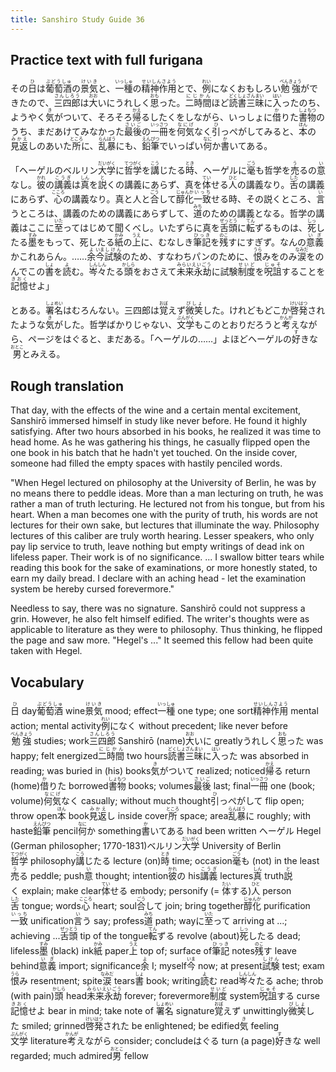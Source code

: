 ```yaml
---
title: Sanshiro Study Guide 36
---
```


## Practice text with full furigana

<p>
その<ruby><rb>日</rb><rt>ひ</rt></ruby>は<ruby><rb>葡萄酒</rb><rt>ぶどうしゅ</rt></ruby>の<ruby><rb>景気</rb><rt>けいき</rt></ruby>と、<ruby><rb>一種</rb><rt>いっしゅ</rt></ruby>の<ruby><rb>精神作用</rb><rt>せいしんさよう</rt></ruby>とで、<ruby><rb>例</rb><rt>れい</rt></ruby>になくおもしろい<ruby><rb>勉強</rb><rt>べんきょう</rt></ruby>ができたので、<ruby><rb>三四郎</rb><rt>さんしろう</rt></ruby>は<ruby><rb>大</rb><rt>おお</rt></ruby>いにうれしく<ruby><rb>思</rb><rt>おも</rt></ruby>った。<ruby><rb>二時間</rb><rt>にじかん</rt></ruby>ほど<ruby><rb>読書三昧</rb><rt>どくしょざんまい</rt></ruby>に<ruby><rb>入</rb><rt>はい</rt></ruby>ったのち、ようやく<ruby><rb>気</rb><rt>き</rt></ruby>がついて、そろそろ<ruby><rb>帰</rb><rt>かえ</rt></ruby>るしたくをしながら、いっしょに<ruby><rb>借</rb><rt>か</rt></ruby>りた<ruby><rb>書物</rb><rt>しょもつ</rt></ruby>のうち、まだあけてみなかった<ruby><rb>最後</rb><rt>さいご</rt></ruby>の<ruby><rb>一冊</rb><rt>いっさつ</rt></ruby>を<ruby><rb>何気</rb><rt>なにげ</rt></ruby>なく<ruby><rb>引</rb><rt>ひ</rt></ruby>っぺがしてみると、<ruby><rb>本</rb><rt>ほん</rt></ruby>の<ruby><rb>見返</rb><rt>みかえ</rt></ruby>しのあいた<ruby><rb>所</rb><rt>ところ</rt></ruby>に、<ruby><rb>乱暴</rb><rt>らんぼう</rt></ruby>にも、<ruby><rb>鉛筆</rb><rt>えんぴつ</rt></ruby>でいっぱい<ruby><rb>何</rb><rt>なに</rt></ruby>か<ruby><rb>書</rb><rt>か</rt></ruby>いてある。
</p>

<p>
「ヘーゲルのベルリン<ruby><rb>大学</rb><rt>だいがく</rt></ruby>に<ruby><rb>哲学</rb><rt>てつがく</rt></ruby>を<ruby><rb>講</rb><rt>こう</rt></ruby>じたる<ruby><rb>時</rb><rt>とき</rt></ruby>、ヘーゲルに<ruby><rb>毫</rb><rt>ごう</rt></ruby>も哲学を<ruby><rb>売</rb><rt>う</rt></ruby>るの<ruby><rb>意</rb><rt>い</rt></ruby>なし。<ruby><rb>彼</rb><rt>かれ</rt></ruby>の<ruby><rb>講義</rb><rt>こうぎ</rt></ruby>は<ruby><rb>真</rb><rt>しん</rt></ruby>を<ruby><rb>説</rb><rt>と</rt></ruby>くの講義にあらず、真を<ruby><rb>体</rb><rt>てい</rt></ruby>せる<ruby><rb>人</rb><rt>ひと</rt></ruby>の講義なり。<ruby><rb>舌</rb><rt>した</rt></ruby>の講義にあらず、<ruby><rb>心</rb><rt>こころ</rt></ruby>の講義なり。真と人と<ruby><rb>合</rb><rt>ごう</rt></ruby>して<ruby><rb>醇化</rb><rt>じゅんか</rt></ruby><ruby><rb>一致</rb><rt>いっち</rt></ruby>せる時、その説くところ、<ruby><rb>言</rb><rt>い</rt></ruby>うところは、講義のための講義にあらずして、<ruby><rb>道</rb><rt>みち</rt></ruby>のための講義となる。哲学の講義はここに<ruby><rb>至</rb><rt>いた</rt></ruby>ってはじめて聞くべし。いたずらに真を<ruby><rb>舌頭</rb><rt>ぜっとう</rt></ruby>に<ruby><rb>転</rb><rt>てん</rt></ruby>ずるものは、<ruby><rb>死</rb><rt>しっ</rt></ruby>したる<ruby><rb>墨</rb><rt>すみ</rt></ruby>をもって、死したる<ruby><rb>紙</rb><rt>かみ</rt></ruby>の<ruby><rb>上</rb><rt>うえ</rt></ruby>に、むなしき<ruby><rb>筆記</rb><rt>ひっき</rt></ruby>を<ruby><rb>残</rb><rt>のこ</rt></ruby>すにすぎず。なんの<ruby><rb>意義</rb><rt>いぎ</rt></ruby>かこれあらん。……<ruby><rb>余</rb><rt>よ</rt></ruby><ruby><rb>今</rb><rt>いま</rt></ruby><ruby><rb>試験</rb><rt>しけん</rt></ruby>のため、すなわちパンのために、<ruby><rb>恨</rb><rt>うら</rt></ruby>みをのみ<ruby><rb>涙</rb><rt>なみだ</rt></ruby>をのんでこの<ruby><rb>書</rb><rt>しょ</rt></ruby>を<ruby><rb>読</rb><rt>よ</rt></ruby>む。<ruby><rb>岑々</rb><rt>しんしん</rt></ruby>たる<ruby><rb>頭</rb><rt>かしら</rt></ruby>をおさえて<ruby><rb>未来永劫</rb><rt>みらいえいごう</rt></ruby>に試験<ruby><rb>制度</rb><rt>せいど</rt></ruby>を<ruby><rb>呪詛</rb><rt>じゅそ</rt></ruby>することを<ruby><rb>記憶</rb><rt>きおく</rt></ruby>せよ」
</p>

<p>
とある。<ruby><rb>署名</rb><rt>しょめい</rt></ruby>はむろんない。三四郎は<ruby><rb>覚</rb><rt>おぼ</rt></ruby>えず<ruby><rb>微笑</rb><rt>びしょ</rt></ruby>した。けれどもどこか<ruby><rb>啓発</rb><rt>けいはつ</rt></ruby>されたような<ruby><rb>気</rb><rt>き</rt></ruby>がした。哲学ばかりじゃない、<ruby><rb>文学</rb><rt>ぶんがく</rt></ruby>もこのとおりだろうと<ruby><rb>考</rb><rt>かんが</rt></ruby>えながら、ページをはぐると、まだある。「ヘーゲルの……」よほどヘーゲルの<ruby><rb>好</rb><rt>す</rt></ruby>きな<ruby><rb>男</rb><rt>おとこ</rt></ruby>とみえる。
</p>


## Rough translation

That day, with the effects of the wine and a certain mental excitement, Sanshirō immersed himself in study like never before. He found it highly satisfying. After two hours absorbed in his books, he realized it was time to head home. As he was gathering his things, he casually flipped open the one book in his batch that he hadn't yet touched. On the inside cover, someone had filled the empty spaces with hastily penciled words. 

"When Hegel lectured on philosophy at the University of Berlin, he was by no means there to peddle ideas. More than a man lecturing on truth, he was rather a man of truth lecturing. He lectured not from his tongue, but from his heart. When a man becomes one with the purity of truth, his words are not lectures for their own sake, but lectures that illuminate the way. Philosophy lectures of this caliber are truly worth hearing. Lesser speakers, who only pay lip service to truth, leave nothing but empty writings of dead ink on lifeless paper. Their work is of no significance. ... I swallow bitter tears while reading this book for the sake of examinations, or more honestly stated, to earn my daily bread. I declare with an aching head - let the examination system be hereby cursed forevermore."

Needless to say, there was no signature. Sanshirō could not suppress a grin. However, he also felt himself edified. The writer's thoughts were as applicable to literature as they were to philosophy. Thus thinking, he flipped the page and saw more. "Hegel's ..." It seemed this fellow had been quite taken with Hegel.            


## Vocabulary

<p>
<span class="vocabstudy"><ruby><rb>日</rb><rt>ひ</rt></ruby>&nbsp;day</span><span class="vocabstudy"><ruby><rb>葡萄酒</rb><rt>ぶどうしゅ</rt></ruby>&nbsp;wine</span><span class="vocabstudy"><ruby><rb>景気</rb><rt>けいき</rt></ruby>&nbsp;mood; effect</span><span class="vocabstudy"><ruby><rb>一種</rb><rt>いっしゅ</rt></ruby>&nbsp;one type; one sort</span><span class="vocabstudy"><ruby><rb>精神作用</rb><rt>せいしんさよう</rt></ruby>&nbsp;mental action; mental activity</span><span class="vocabstudy"><ruby><rb>例</rb><rt>れい</rt></ruby>になく&nbsp;without precedent; like never before</span><span class="vocabstudy"><ruby><rb>勉強</rb><rt>べんきょう</rt></ruby>&nbsp;studies; work</span><span class="vocabstudy"><ruby><rb>三四郎</rb><rt>さんしろう</rt></ruby>&nbsp;Sanshirō (name)</span><span class="vocabstudy"><ruby><rb>大</rb><rt>おお</rt></ruby>いに&nbsp;greatly</span><span class="vocabstudy">うれしく<ruby><rb>思</rb><rt>おも</rt></ruby>った&nbsp;was happy; felt energized</span><span class="vocabstudy"><ruby><rb>二時間</rb><rt>にじかん</rt></ruby>&nbsp;two hours</span><span class="vocabstudy"><ruby><rb>読書三昧</rb><rt>どくしょざんまい</rt></ruby>に<ruby><rb>入</rb><rt>はい</rt></ruby>った&nbsp;was absorbed in reading; was buried in (his) books</span><span class="vocabstudy"><ruby><rb>気</rb><rt>き</rt></ruby>がついて&nbsp;realized; noticed</span><span class="vocabstudy"><ruby><rb>帰</rb><rt>かえ</rt></ruby>る&nbsp;return (home)</span><span class="vocabstudy"><ruby><rb>借</rb><rt>か</rt></ruby>りた&nbsp;borrowed</span><span class="vocabstudy"><ruby><rb>書物</rb><rt>しょもつ</rt></ruby>&nbsp;books; volumes</span><span class="vocabstudy"><ruby><rb>最後</rb><rt>さいご</rt></ruby>&nbsp;last; final</span><span class="vocabstudy"><ruby><rb>一冊</rb><rt>いっさつ</rt></ruby>&nbsp;one (book; volume)</span><span class="vocabstudy"><ruby><rb>何気</rb><rt>なにげ</rt></ruby>なく&nbsp;casually; without much thought</span><span class="vocabstudy"><ruby><rb>引</rb><rt>ひ</rt></ruby>っぺがして&nbsp;flip open; throw open</span><span class="vocabstudy"><ruby><rb>本</rb><rt>ほん</rt></ruby>&nbsp;book</span><span class="vocabstudy"><ruby><rb>見返</rb><rt>みかえ</rt></ruby>し&nbsp;inside cover</span><span class="vocabstudy"><ruby><rb>所</rb><rt>ところ</rt></ruby>&nbsp;space; area</span><span class="vocabstudy"><ruby><rb>乱暴</rb><rt>らんぼう</rt></ruby>に&nbsp;roughly; with haste</span><span class="vocabstudy"><ruby><rb>鉛筆</rb><rt>えんぴつ</rt></ruby>&nbsp;pencil</span><span class="vocabstudy"><ruby><rb>何</rb><rt>なに</rt></ruby>か&nbsp;something</span><span class="vocabstudy"><ruby><rb>書</rb><rt>か</rt></ruby>いてある&nbsp;had been written</span>
<span class="vocabstudy">ヘーゲル&nbsp;Hegel (German philosopher; 1770-1831)</span><span class="vocabstudy">ベルリン<ruby><rb>大学</rb><rt>だいがく</rt></ruby>&nbsp;University of Berlin</span><span class="vocabstudy"><ruby><rb>哲学</rb><rt>てつがく</rt></ruby>&nbsp;philosophy</span><span class="vocabstudy"><ruby><rb>講</rb><rt>こう</rt></ruby>じたる&nbsp;lecture (on)</span><span class="vocabstudy"><ruby><rb>時</rb><rt>とき</rt></ruby>&nbsp;time; occasion</span><span class="vocabstudy"><ruby><rb>毫</rb><rt>ごう</rt></ruby>も&nbsp;(not) in the least</span><span class="vocabstudy"><ruby><rb>売</rb><rt>う</rt></ruby>る&nbsp;peddle; push</span><span class="vocabstudy"><ruby><rb>意</rb><rt>い</rt></ruby>&nbsp;thought; intention</span><span class="vocabstudy"><ruby><rb>彼</rb><rt>かれ</rt></ruby>の&nbsp;his</span><span class="vocabstudy"><ruby><rb>講義</rb><rt>こうぎ</rt></ruby>&nbsp;lectures</span><span class="vocabstudy"><ruby><rb>真</rb><rt>しん</rt></ruby>&nbsp;truth</span><span class="vocabstudy"><ruby><rb>説</rb><rt>と</rt></ruby>く&nbsp;explain; make clear</span><span class="vocabstudy"><ruby><rb>体</rb><rt>てい</rt></ruby>せる&nbsp;embody; personify (= <ruby><rb>体</rb><rt>たい</rt></ruby>する)</span><span class="vocabstudy"><ruby><rb>人</rb><rt>ひと</rt></ruby>&nbsp;person</span><span class="vocabstudy"><ruby><rb>舌</rb><rt>した</rt></ruby>&nbsp;tongue; words</span><span class="vocabstudy"><ruby><rb>心</rb><rt>こころ</rt></ruby>&nbsp;heart; soul</span><span class="vocabstudy"><ruby><rb>合</rb><rt>ごう</rt></ruby>して&nbsp;join; bring together</span><span class="vocabstudy"><ruby><rb>醇化</rb><rt>じゅんか</rt></ruby>&nbsp;purification</span><span class="vocabstudy"><ruby><rb>一致</rb><rt>いっち</rt></ruby>&nbsp;unification</span><span class="vocabstudy"><ruby><rb>言</rb><rt>い</rt></ruby>う&nbsp;say; profess</span><span class="vocabstudy"><ruby><rb>道</rb><rt>みち</rt></ruby>&nbsp;path; way</span><span class="vocabstudy">に<ruby><rb>至</rb><rt>いた</rt></ruby>って&nbsp;arriving at ...; achieving ...</span><span class="vocabstudy"><ruby><rb>舌頭</rb><rt>ぜっとう</rt></ruby>&nbsp;tip of the tongue</span><span class="vocabstudy"><ruby><rb>転</rb><rt>てん</rt></ruby>ずる&nbsp;revolve (about)</span><span class="vocabstudy"><ruby><rb>死</rb><rt>しっ</rt></ruby>したる&nbsp;dead; lifeless</span><span class="vocabstudy"><ruby><rb>墨</rb><rt>すみ</rt></ruby>&nbsp;(black) ink</span><span class="vocabstudy"><ruby><rb>紙</rb><rt>かみ</rt></ruby>&nbsp;paper</span><span class="vocabstudy"><ruby><rb>上</rb><rt>うえ</rt></ruby>&nbsp;top of; surface of</span><span class="vocabstudy"><ruby><rb>筆記</rb><rt>ひっき</rt></ruby>&nbsp;notes</span><span class="vocabstudy"><ruby><rb>残</rb><rt>のこ</rt></ruby>す&nbsp;leave behind</span><span class="vocabstudy"><ruby><rb>意義</rb><rt>いぎ</rt></ruby>&nbsp;import; significance</span><span class="vocabstudy"><ruby><rb>余</rb><rt>よ</rt></ruby>&nbsp;I; myself</span><span class="vocabstudy"><ruby><rb>今</rb><rt>いま</rt></ruby>&nbsp;now; at present</span><span class="vocabstudy"><ruby><rb>試験</rb><rt>しけん</rt></ruby>&nbsp;test; exam</span><span class="vocabstudy"><ruby><rb>恨</rb><rt>うら</rt></ruby>み&nbsp;resentment; spite</span><span class="vocabstudy"><ruby><rb>涙</rb><rt>なみだ</rt></ruby>&nbsp;tears</span><span class="vocabstudy"><ruby><rb>書</rb><rt>しょ</rt></ruby>&nbsp;book; writing</span><span class="vocabstudy"><ruby><rb>読</rb><rt>よ</rt></ruby>む&nbsp;read</span><span class="vocabstudy"><ruby><rb>岑々</rb><rt>しんしん</rt></ruby>たる&nbsp;ache; throb (with pain)</span><span class="vocabstudy"><ruby><rb>頭</rb><rt>かしら</rt></ruby>&nbsp;head</span><span class="vocabstudy"><ruby><rb>未来永劫</rb><rt>みらいえいごう</rt></ruby>&nbsp;forever; forevermore</span><span class="vocabstudy"><ruby><rb>制度</rb><rt>せいど</rt></ruby>&nbsp;system</span><span class="vocabstudy"><ruby><rb>呪詛</rb><rt>じゅそ</rt></ruby>する&nbsp;curse</span><span class="vocabstudy"><ruby><rb>記憶</rb><rt>きおく</rt></ruby>せよ&nbsp;bear in mind; take note of</span>
<span class="vocabstudy"><ruby><rb>署名</rb><rt>しょめい</rt></ruby>&nbsp;signature</span><span class="vocabstudy"><ruby><rb>覚</rb><rt>おぼ</rt></ruby>えず&nbsp;unwittingly</span><span class="vocabstudy"><ruby><rb>微笑</rb><rt>びしょ</rt></ruby>した&nbsp;smiled; grinned</span><span class="vocabstudy"><ruby><rb>啓発</rb><rt>けいはつ</rt></ruby>された&nbsp;be enlightened; be edified</span><span class="vocabstudy"><ruby><rb>気</rb><rt>き</rt></ruby>&nbsp;feeling</span><span class="vocabstudy"><ruby><rb>文学</rb><rt>ぶんがく</rt></ruby>&nbsp;literature</span><span class="vocabstudy"><ruby><rb>考</rb><rt>かんが</rt></ruby>えながら&nbsp;consider; conclude</span><span class="vocabstudy">はぐる&nbsp;turn (a page)</span><span class="vocabstudy"><ruby><rb>好</rb><rt>す</rt></ruby>きな&nbsp;well regarded; much admired</span><span class="vocabstudy"><ruby><rb>男</rb><rt>おとこ</rt></ruby>&nbsp;fellow</span>
</p>
